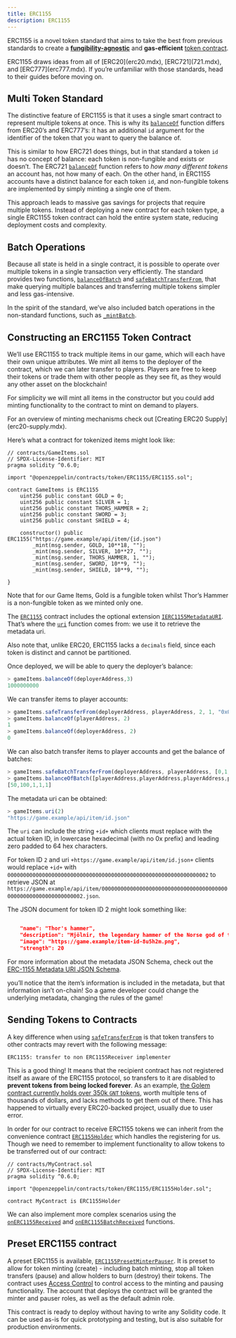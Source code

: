 ```yaml
---
title: ERC1155
description: ERC1155
---
```


ERC1155 is a novel token standard that aims to take the best from previous standards to create a [**fungibility-agnostic**](tokens.mdx#different-kinds-of-tokens) and **gas-efficient** [token contract](tokens.mdx#but_first_coffee_a_primer_on_token_contracts).

<Callout>
ERC1155 draws ideas from all of [ERC20](erc20.mdx), [ERC721](721.mdx), and [ERC777](erc777.mdx). If you’re unfamiliar with those standards, head to their guides before moving on.
</Callout>

## Multi Token Standard

The distinctive feature of ERC1155 is that it uses a single smart contract to represent multiple tokens at once. This is why its [`balanceOf`](contracts/v3.x/api/token/ERC1155.mdx#IERC1155-balanceOf-address-uint256-) function differs from ERC20’s and ERC777’s: it has an additional `id` argument for the identifier of the token that you want to query the balance of.

This is similar to how ERC721 does things, but in that standard a token `id` has no concept of balance: each token is non-fungible and exists or doesn’t. The ERC721 [`balanceOf`](contracts/v3.x/api/token/ERC721.mdx#IERC721-balanceOf-address-) function refers to _how many different tokens_ an account has, not how many of each. On the other hand, in ERC1155 accounts have a distinct balance for each token `id`, and non-fungible tokens are implemented by simply minting a single one of them.

This approach leads to massive gas savings for projects that require multiple tokens. Instead of deploying a new contract for each token type, a single ERC1155 token contract can hold the entire system state, reducing deployment costs and complexity.

## Batch Operations

Because all state is held in a single contract, it is possible to operate over multiple tokens in a single transaction very efficiently. The standard provides two functions, [`balanceOfBatch`](contracts/v3.x/api/token/ERC1155.mdx#IERC1155-balanceOfBatch-address---uint256---) and [`safeBatchTransferFrom`](contracts/v3.x/api/token/ERC1155.mdx#IERC1155-safeBatchTransferFrom-address-address-uint256---uint256---bytes-), that make querying multiple balances and transferring multiple tokens simpler and less gas-intensive.

In the spirit of the standard, we’ve also included batch operations in the non-standard functions, such as [`_mintBatch`](contracts/v3.x/api/token/ERC1155.mdx#ERC1155-_mintBatch-address-uint256---uint256---bytes-).

## Constructing an ERC1155 Token Contract

We’ll use ERC1155 to track multiple items in our game, which will each have their own unique attributes. We mint all items to the deployer of the contract, which we can later transfer to players. Players are free to keep their tokens or trade them with other people as they see fit, as they would any other asset on the blockchain!  

For simplicity we will mint all items in the constructor but you could add minting functionality to the contract to mint on demand to players. 

<Callout>
For an overview of minting mechanisms check out [Creating ERC20 Supply](erc20-supply.mdx).
</Callout>

Here’s what a contract for tokenized items might look like:

```solidity
// contracts/GameItems.sol
// SPDX-License-Identifier: MIT
pragma solidity ^0.6.0;

import "@openzeppelin/contracts/token/ERC1155/ERC1155.sol";

contract GameItems is ERC1155 
    uint256 public constant GOLD = 0;
    uint256 public constant SILVER = 1;
    uint256 public constant THORS_HAMMER = 2;
    uint256 public constant SWORD = 3;
    uint256 public constant SHIELD = 4;

    constructor() public ERC1155("https://game.example/api/item/{id.json") 
        _mint(msg.sender, GOLD, 10**18, "");
        _mint(msg.sender, SILVER, 10**27, "");
        _mint(msg.sender, THORS_HAMMER, 1, "");
        _mint(msg.sender, SWORD, 10**9, "");
        _mint(msg.sender, SHIELD, 10**9, "");
    
}
```

Note that for our Game Items, Gold is a fungible token whilst Thor’s Hammer is a non-fungible token as we minted only one.

The [`ERC1155`](contracts/v3.x/api/token/ERC1155.mdx#ERC1155) contract includes the optional extension [`IERC1155MetadataURI`](contracts/v3.x/api/token/ERC1155.mdx#IERC1155MetadataURI). That’s where the [`uri`](contracts/v3.x/api/token/ERC1155.mdx#IERC1155MetadataURI-uri-uint256-) function comes from: we use it to retrieve the metadata uri.

Also note that, unlike ERC20, ERC1155 lacks a `decimals` field, since each token is distinct and cannot be partitioned.

Once deployed, we will be able to query the deployer’s balance:
```javascript
> gameItems.balanceOf(deployerAddress,3)
1000000000
```

We can transfer items to player accounts:
```javascript
> gameItems.safeTransferFrom(deployerAddress, playerAddress, 2, 1, "0x0")
> gameItems.balanceOf(playerAddress, 2)
1
> gameItems.balanceOf(deployerAddress, 2)
0
```

We can also batch transfer items to player accounts and get the balance of batches:
```javascript
> gameItems.safeBatchTransferFrom(deployerAddress, playerAddress, [0,1,3,4], [50,100,1,1], "0x0")
> gameItems.balanceOfBatch([playerAddress,playerAddress,playerAddress,playerAddress,playerAddress], [0,1,2,3,4])
[50,100,1,1,1]
```

The metadata uri can be obtained:

```javascript
> gameItems.uri(2)
"https://game.example/api/item/id.json"
```

The `uri` can include the string `+id+` which clients must replace with the actual token ID, in lowercase hexadecimal (with no 0x prefix) and leading zero padded to 64 hex characters.

For token ID `2` and uri `+https://game.example/api/item/id.json+` clients would replace `+id+` with `0000000000000000000000000000000000000000000000000000000000000002` to retrieve JSON at `https://game.example/api/item/0000000000000000000000000000000000000000000000000000000000000002.json`.

The JSON document for token ID 2 might look something like:

```json

    "name": "Thor's hammer",
    "description": "Mjölnir, the legendary hammer of the Norse god of thunder.",
    "image": "https://game.example/item-id-8u5h2m.png",
    "strength": 20

```

For more information about the metadata JSON Schema, check out the [ERC-1155 Metadata URI JSON Schema](https://github.com/ethereum/EIPs/blob/master/EIPS/eip-1155.md#erc-1155-metadata-uri-json-schema).

<Callout>
you’ll notice that the item’s information is included in the metadata, but that information isn’t on-chain! So a game developer could change the underlying metadata, changing the rules of the game!
</Callout>

## Sending Tokens to Contracts

A key difference when using [`safeTransferFrom`](contracts/v3.x/api/token/ERC1155.mdx#IERC1155-safeTransferFrom-address-address-uint256-uint256-bytes-) is that token transfers to other contracts may revert with the following message:

```text
ERC1155: transfer to non ERC1155Receiver implementer
```

This is a good thing! It means that the recipient contract has not registered itself as aware of the ERC1155 protocol, so transfers to it are disabled to **prevent tokens from being locked forever**. As an example, [the Golem contract currently holds over 350k `GNT` tokens](https://etherscan.io/token/0xa74476443119A942dE498590Fe1f2454d7D4aC0d?a=0xa74476443119A942dE498590Fe1f2454d7D4aC0d), worth multiple tens of thousands of dollars, and lacks methods to get them out of there. This has happened to virtually every ERC20-backed project, usually due to user error.

In order for our contract to receive ERC1155 tokens we can inherit from the convenience contract [`ERC1155Holder`](contracts/v3.x/api/token/ERC1155.mdx#ERC1155Holder) which handles the registering for us.  Though we need to remember to implement functionality to allow tokens to be transferred out of our contract:

```solidity
// contracts/MyContract.sol
// SPDX-License-Identifier: MIT
pragma solidity ^0.6.0;

import "@openzeppelin/contracts/token/ERC1155/ERC1155Holder.sol";

contract MyContract is ERC1155Holder 

```

We can also implement more complex scenarios using the [`onERC1155Received`](contracts/v3.x/api/token/ERC1155.mdx#IERC1155Receiver-onERC1155Received-address-address-uint256-uint256-bytes-) and [`onERC1155BatchReceived`](contracts/v3.x/api/token/ERC1155.mdx#IERC1155Receiver-onERC1155BatchReceived-address-address-uint256---uint256---bytes-) functions.

## Preset ERC1155 contract
A preset ERC1155 is available, [`ERC1155PresetMinterPauser`](api:presets#ERC1155PresetMinterPauser). It is preset to allow for token minting (create) - including batch minting, stop all token transfers (pause) and allow holders to burn (destroy) their tokens. The contract uses [Access Control](access-control.mdx) to control access to the minting and pausing functionality.  The account that deploys the contract will be granted the minter and pauser roles, as well as the default admin role.

This contract is ready to deploy without having to write any Solidity code.  It can be used as-is for quick prototyping and testing, but is also suitable for production environments.
